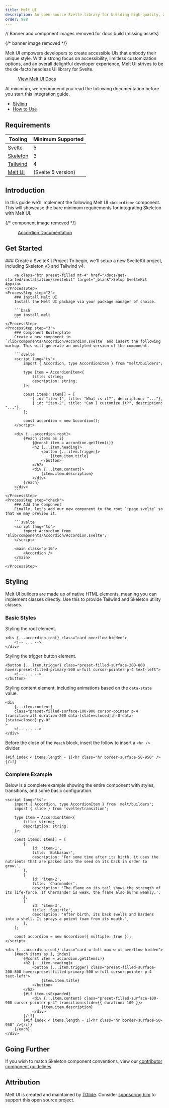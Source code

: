 ```yaml
---
title: Melt UI
description: An open-source Svelte library for building high-quality, accessible design systems and web apps.
order: 998
---
```


// Banner and component images removed for docs build (missing assets)


{/* banner image removed */}

<p class="text-xl">
	Melt UI empowers developers to create accessible UIs that embody their unique style. With a strong focus on accessibility, limitless
	customization options, and an overall delightful developer experience, Melt UI strives to be the de-facto headless UI library for Svelte.
</p>

<figure class="linker bg-noise !bg-[#d59f6a]">
	<a class="btn preset-filled" href="https://next.melt-ui.com/" target="_blank">
		View Melt UI Docs
	</a>
</figure>

At minimum, we recommend you read the following documentation before you start this integration guide.

- [Styling](https://next.melt-ui.com/guides/styling)
- [How to Use](https://next.melt-ui.com/guides/how-to-use)

## Requirements

| Tooling                              | Minimum Supported  |
| ------------------------------------ | ------------------ |
| [Svelte](https://svelte.dev/)        | 5                  |
| [Skeleton](https://skeleton.dev)     | 3                  |
| [Tailwind](https://tailwindcss.com/) | 4                  |
| [Melt UI](https://next.melt-ui.com/) | (Svelte 5 version) |

## Introduction

In this guide we'll implement the following Melt UI `<Accordion>` component. This will showcase the bare minimum requirements for integrating Skeleton with Melt UI.

{/* component image removed */}

<figure class="linker bg-noise !bg-[#d59f6a]">
	<a class="btn preset-filled" href="https://next.melt-ui.com/components/accordion/" target="_blank">
		Accordion Documentation
	</a>
</figure>

## Get Started

<Process>
    <ProcessStep step="1">
        ### Create a SvelteKit Project
		To begin, we'll setup a new SvelteKit project, including Skeleton v3 and Tailwind v4.

    	<a class="btn preset-filled mt-4" href="/docs/get-started/installation/sveltekit" target="_blank">Setup SvelteKit App</a>
    </ProcessStep>
    <ProcessStep step="2">
        ### Install Melt UI
    	Install the Melt UI package via your package manager of choice.

    	```bash
    	npm install melt
    	```
    </ProcessStep>
    <ProcessStep step="3">
        ### Component Boilerplate
    	Create a new component in `/lib/components/Accordion/Accordion.svelte` and insert the following markup. This will generate an unstyled version of the component.

    	```svelte
    	<script lang="ts">
    		import { Accordion, type AccordionItem } from "melt/builders";

    		type Item = AccordionItem<{
    			title: string;
    			description: string;
    		}>;

    		const items: Item[] = [
    			{ id: "item-1", title: "What is it?", description: "..."},
    			{ id: "item-2", title: "Can I customize it?", description: "..."},
    		];

    		const accordion = new Accordion();
    	</script>

    	<div {...accordion.root}>
    		{#each items as i}
    			{@const item = accordion.getItem(i)}
    			<h2 {...item.heading}>
    				<button {...item.trigger}>
    					{item.item.title}
    				</button>
    			</h2>
    			<div {...item.content}>
    				{item.item.description}
    			</div>
    		{/each}
    	</div>
        ```
    </ProcessStep>
    <ProcessStep step="check">
        ### Add the Component
    	Finally, let's add our new component to the root `+page.svelte` so that we may preview it.

    	```svelte
    	<script lang="ts">
    		import Accordion from '$lib/components/Accordion/Accordion.svelte';
    	</script>

    	<main class="p-10">
    		<Accordion />
    	</main>
    	```
    </ProcessStep>

</Process>

## Styling

Melt UI builders are made up of native HTML elements, meaning you can implement classes directly. Use this to provide Tailwind and Skeleton utility classes.

### Basic Styles

Styling the root element.

```svelte
<div {...accordion.root} class="card overflow-hidden">
	<!-- ... -->
</div>
```

Styling the trigger button element.

```svelte
<button {...item.trigger} class="preset-filled-surface-200-800 hover:preset-filled-primary-500 w-full cursor-pointer p-4 text-left">
	<!-- ... -->
</button>
```

Styling content element, including animations based on the `data-state` value.

```svelte
<div
	{...item.content}
	class="preset-filled-surface-100-900 cursor-pointer p-4 transition-all duration-200 data-[state=closed]:h-0 data-[state=closed]:py-0"
>
	<!-- ... -->
</div>
```

Before the close of the `#each` block, insert the follow to insert a `<hr />` divider.

```svelte
{#if index < items.length - 1}<hr class="hr border-surface-50-950" />{/if}
```

### Complete Example

Below is a complete example showing the entire component with styles, transitions, and some basic configuration.

```svelte
<script lang="ts">
	import { Accordion, type AccordionItem } from 'melt/builders';
	import { slide } from 'svelte/transition';

	type Item = AccordionItem<{
		title: string;
		description: string;
	}>;

	const items: Item[] = [
		{
			id: 'item-1',
			title: 'Bulbasaur',
			description: 'For some time after its birth, it uses the nutrients that are packed into the seed on its back in order to grow.',
		},
		{
			id: 'item-2',
			title: 'Charmander',
			description: 'The flame on its tail shows the strength of its life-force. If Charmander is weak, the flame also burns weakly.',
		},
		{
			id: 'item-3',
			title: 'Squirtle',
			description: 'After birth, its back swells and hardens into a shell. It sprays a potent foam from its mouth.',
		},
	];

	const accordion = new Accordion({ multiple: true });
</script>

<div {...accordion.root} class="card w-full max-w-xl overflow-hidden">
	{#each items as i, index}
		{@const item = accordion.getItem(i)}
		<h2 {...item.heading}>
			<button {...item.trigger} class="preset-filled-surface-200-800 hover:preset-filled-primary-500 w-full cursor-pointer p-4 text-left">
				{item.item.title}
			</button>
		</h2>
		{#if item.isExpanded}
			<div {...item.content} class="preset-filled-surface-100-900 cursor-pointer p-4" transition:slide={{ duration: 100 }}>
				{item.item.description}
			</div>
		{/if}
		{#if index < items.length - 1}<hr class="hr border-surface-50-950" />{/if}
	{/each}
</div>
```

## Going Further

If you wish to match Skeleton component conventions, view our [contributor component guidelines](/docs/resources/contribute/components).

## Attribution

Melt UI is created and maintained by [TGlide](https://github.com/TGlide). Consider [sponsoring him](https://github.com/sponsors/TGlide) to support this open source project.
